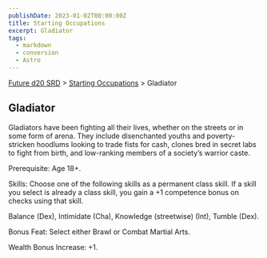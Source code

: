 ```yaml
---
publishDate: 2023-01-02T00:00:00Z
title: Starting Occupations
excerpt: Gladiator
tags:
  - markdown
  - conversion
  - Astro
---
```






[Future d20 SRD](/#futureD20) > [Starting Occupations](future-d20-srd-starting-occupations-index) > Gladiator




## Gladiator


Gladiators have been fighting all their lives, whether on the streets or in some form of arena. They include disenchanted youths and poverty-stricken hoodlums looking to trade fists for cash, clones bred in secret labs to fight from birth, and low-ranking members of a society’s warrior caste.


Prerequisite: Age 18+.


Skills: Choose one of the following skills as a permanent class skill. If a skill you select is already a class skill, you gain a +1 competence bonus on checks using that skill.


Balance (Dex), Intimidate (Cha), Knowledge (streetwise) (Int), Tumble (Dex).


Bonus Feat: Select either Brawl or Combat Martial Arts.


Wealth Bonus Increase: +1.



